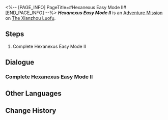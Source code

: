 <%-- [PAGE_INFO]
PageTitle=#Hexanexus Easy Mode II#
[END_PAGE_INFO] --%>
{{Stub|Dialogue.}}
{{Mission Infobox
|id            = 8025211
|title         = 
|image         = <!--Mission Hexanexus Easy Mode II.png-->
|type          = Adventure
|event_name    = 
|chapter       = 
|requirements  = {{subst:void|<!--Unknown: {"Type":"Manual"}-->}}
|summary       = <!--official mission summary from Fate's Atlas-->
|characters    = Trailblazer
|startLocation = [[The Xianzhou Luofu]] - [[Artisanship Commission]]
|world         = The Xianzhou Luofu
|area          = Artisanship Commission
|prev          = 
|next          = 
|rewards       = 
}}
'''''Hexanexus Easy Mode II''''' is an [[Adventure Mission]] on [[The Xianzhou Luofu]].

==Steps==
# Complete Hexanexus Easy Mode II

<!--
==Gameplay Notes==

--><!--
==Trial Character==

-->
==Dialogue==
{{Stub Dialogue}}
===Complete Hexanexus Easy Mode II{{subst:void|<!--802521101-->}}===
{{Mission Description|type=adventure|location=Artisanship Commission|Complete Hexanexus Easy Mode II}}
{{Dialogue Start}}
:{{tx}}
{{Dialogue End}}

==Other Languages==
{{Other Languages
|en   = Hexanexus Easy Mode II
|zhs  = 「枘凿六合」简单模式II
|zht  = 「枘鑿六合」簡單模式II
|ja   = 「枘構立方」難易度・簡単II
|ko   = 「모순된 결합체」 쉬움 모드 II
|es   = Hexanexus: modo fácil&nbsp;II
|fr   = Mode facile II de l'Hexanexus
|ru   = Гексанексус - Простой режим II
|th   = Hexanexus โหมดง่าย II
|vi   = "Khối Lục Giác" Chế Độ Dễ II
|de   = Hexanexus – Leichter Modus II
|id   = "Hexanexus" Mode Gampang II
|pt   = Hexanexus - Modo Fácil II
}}

==Change History==
{{Change History|2.5}}
